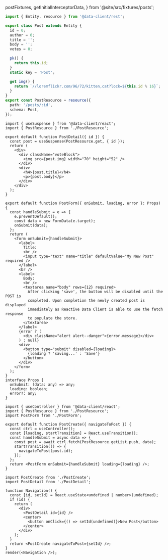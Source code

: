   postFixtures,
  getInitialInterceptorData,
} from '@site/src/fixtures/posts';

<HooksPlayground fixtures={postFixtures} getInitialInterceptorData={getInitialInterceptorData} row>

```ts title="PostResource" collapsed
import { Entity, resource } from '@data-client/rest';

export class Post extends Entity {
  id = 0;
  author = 0;
  title = '';
  body = '';
  votes = 0;

  pk() {
    return this.id;
  }
  static key = 'Post';

  get img() {
    return `//loremflickr.com/96/72/kitten,cat?lock=${this.id % 16}`;
  }
}
export const PostResource = resource({
  path: '/posts/:id',
  schema: Post,
});
```

```tsx title="PostDetail" collapsed
import { useSuspense } from '@data-client/react';
import { PostResource } from './PostResource';

export default function PostDetail({ id }) {
  const post = useSuspense(PostResource.get, { id });
  return (
    <div>
      <div className="voteBlock">
        <img src={post.img} width="70" height="52" />
      </div>
      <div>
        <h4>{post.title}</h4>
        <p>{post.body}</p>
      </div>
    </div>
  );
}
```

```tsx title="PostForm" collapsed
export default function PostForm({ onSubmit, loading, error }: Props) {
  const handleSubmit = e => {
    e.preventDefault();
    const data = new FormData(e.target);
    onSubmit(data);
  };
  return (
    <form onSubmit={handleSubmit}>
      <label>
        Title:
        <br />
        <input type="text" name="title" defaultValue="My New Post" required />
      </label>
      <br />
      <label>
        Body:
        <br />
        <textarea name="body" rows={12} required>
          After clicking 'save', the button will be disabled until the POST is
          completed. Upon completion the newly created post is displayed
          immediately as Reactive Data Client is able to use the fetch response
          to populate the store.
        </textarea>
      </label>
      {error ? (
        <div className="alert alert--danger">{error.message}</div>
      ) : null}
      <div>
        <button type="submit" disabled={loading}>
          {loading ? 'saving...' : 'Save'}
        </button>
      </div>
    </form>
  );
}
interface Props {
  onSubmit: (data: any) => any;
  loading: boolean;
  error?: any;
}
```

```tsx title="PostCreate" {8}
import { useController } from '@data-client/react';
import { PostResource } from './PostResource';
import PostForm from './PostForm';

export default function PostCreate({ navigateToPost }) {
  const ctrl = useController();
  const [loading, startTransition] = React.useTransition();
  const handleSubmit = async data => {
    const post = await ctrl.fetch(PostResource.getList.push, data);
    startTransition(() => {
      navigateToPost(post.id);
    });
  };
  return <PostForm onSubmit={handleSubmit} loading={loading} />;
}
```

```tsx title="Navigation" collapsed
import PostCreate from './PostCreate';
import PostDetail from './PostDetail';

function Navigation() {
  const [id, setId] = React.useState<undefined | number>(undefined);
  if (id) {
    return (
      <div>
        <PostDetail id={id} />
        <center>
          <button onClick={() => setId(undefined)}>New Post</button>
        </center>
      </div>
    );
  }
  return <PostCreate navigateToPost={setId} />;
}
render(<Navigation />);
```

</HooksPlayground>
